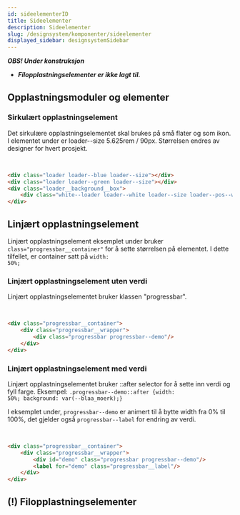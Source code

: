 ```yaml
---
id: sideelementerID
title: Sideelementer
description: Sideelementer
slug: /designsystem/komponenter/sideelementer
displayed_sidebar: designsystemSidebar
---
```


_**OBS! Under konstruksjon**_

* _**Filopplastningselementer er ikke lagt til.**_

## Opplastningsmoduler og elementer

### Sirkulært opplastningselement
Det sirkulære opplastningselementet skal brukes på små flater og som ikon.
I elementet under er loader--size 5.625rem / 90px. Størrelsen endres av designer for hvert prosjekt.

<div class="devsizes-grid">
    <div class="loader loader--blue loader--size"></div>
    <div class="loader loader--green loader--size"></div>
    <div class="loader__background__box">
        <div class="white--loader loader--white loader--size loader--pos--white"></div>
    </div>
</div>
<br/>

```markdown
<div class="loader loader--blue loader--size"></div>
<div class="loader loader--green loader--size"></div>
<div class="loader__background__box">
    <div class="white--loader loader--white loader--size loader--pos--white"></div>
</div>
```


## Linjært opplastningselement
Linjært opplastningselement eksemplet under bruker <code>class="progressbar__container"</code> for å sette størrelsen på elementet.
I dette tilfellet, er container satt på <code>width: 50%;</code>

### Linjært opplastningselement uten verdi
Linjært opplastningselementet bruker klassen "progressbar".

<div class="progressbar__container">
    <div class="progressbar__wrapper">
        <div class="progressbar progressbar--demo"/>
    </div>
</div>
<br/>

```markdown
<div class="progressbar__container">
    <div class="progressbar__wrapper">
        <div class="progressbar progressbar--demo"/>
    </div>
</div>
```

### Linjært opplastningselement med verdi
Linjært opplastningselementet bruker ::after selector for å sette inn verdi og fyll farge.
Eksempel: <code>.progressbar--demo::after {width: 50%; background: var(--blaa_moerk);}</code>

I eksemplet under, <code>progressbar--demo</code> er animert til å bytte width fra 0% til 100%, det gjelder også <code>progressbar--label</code> for endring av verdi.

<div class="progressbar__container">
    <div class="progressbar__wrapper">
        <div id="demo" class="progressbar progressbar--demo"/>
        <label for="demo" class="progressbar__label"/>
    </div>
</div>
<br/>

```markdown
<div class="progressbar__container">
    <div class="progressbar__wrapper">
        <div id="demo" class="progressbar progressbar--demo"/>
        <label for="demo" class="progressbar__label"/>
    </div>
</div>
```

## (!) Filopplastningselementer
